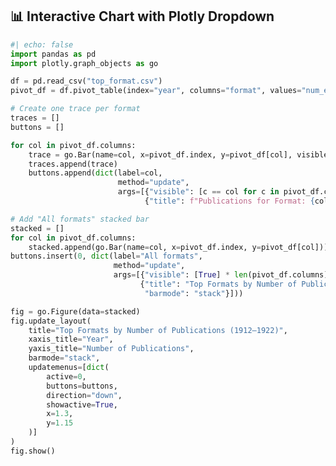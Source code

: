 ## 📊 Interactive Chart with Plotly Dropdown

```python
#| echo: false
import pandas as pd
import plotly.graph_objects as go

df = pd.read_csv("top_format.csv")
pivot_df = df.pivot_table(index="year", columns="format", values="num_entry", aggfunc="sum", fill_value=0).sort_index()

# Create one trace per format
traces = []
buttons = []

for col in pivot_df.columns:
    trace = go.Bar(name=col, x=pivot_df.index, y=pivot_df[col], visible=True)
    traces.append(trace)
    buttons.append(dict(label=col,
                        method="update",
                        args=[{"visible": [c == col for c in pivot_df.columns]},
                              {"title": f"Publications for Format: {col} (1912–1922)"}]))

# Add "All formats" stacked bar
stacked = []
for col in pivot_df.columns:
    stacked.append(go.Bar(name=col, x=pivot_df.index, y=pivot_df[col]))
buttons.insert(0, dict(label="All formats",
                       method="update",
                       args=[{"visible": [True] * len(pivot_df.columns)},
                             {"title": "Top Formats by Number of Publications (1912–1922)",
                              "barmode": "stack"}]))

fig = go.Figure(data=stacked)
fig.update_layout(
    title="Top Formats by Number of Publications (1912–1922)",
    xaxis_title="Year",
    yaxis_title="Number of Publications",
    barmode="stack",
    updatemenus=[dict(
        active=0,
        buttons=buttons,
        direction="down",
        showactive=True,
        x=1.3,
        y=1.15
    )]
)
fig.show()

```